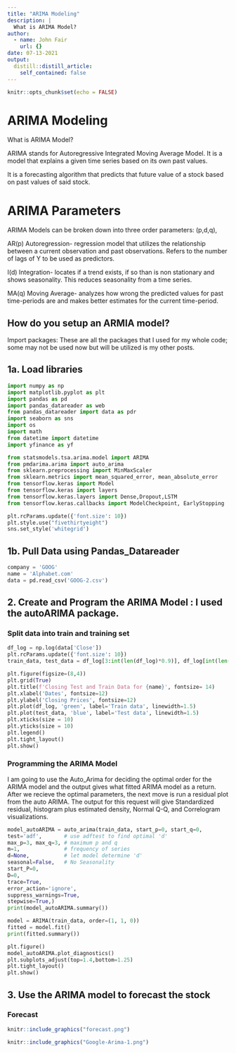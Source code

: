 ```yaml
---
title: "ARIMA Modeling"
description: |
  What is ARIMA Model?
author:
  - name: John Fair
    url: {}
date: 07-13-2021
output:
  distill::distill_article:
    self_contained: false
---
```



```r
knitr::opts_chunk$set(echo = FALSE)
```

# ARIMA Modeling
What is ARIMA Model? 

ARIMA stands for Autoregressive Integrated Moving Average Model. It is a model that explains a given time series based on its own past values.  

It is a forecasting algorithm that predicts that future value of a stock based on past values of said stock.  

 
# ARIMA Parameters
ARIMA Models can be broken down into three order parameters: (p,d,q), 

AR(p) Autoregression- regression model that utilizes the relationship between a current observation and past observations. Refers to the number of lags of Y to be used as predictors. 

I(d) Integration- locates if a trend exists, if so than is non stationary and shows seasonality. This reduces seasonality from a time series.  

MA(q) Moving Average- analyzes how wrong the predicted values for past time-periods are and makes better estimates for the current time-period.  


## How do you setup an ARMIA model? 

Import packages: These are all the packages that I used for my whole code; some may not be used now but will be utilized is my other posts. 

##	1a. Load libraries 
```python
import numpy as np
import matplotlib.pyplot as plt
import pandas as pd
import pandas_datareader as web
from pandas_datareader import data as pdr
import seaborn as sns
import os
import math
from datetime import datetime
import yfinance as yf

from statsmodels.tsa.arima.model import ARIMA
from pmdarima.arima import auto_arima
from sklearn.preprocessing import MinMaxScaler
from sklearn.metrics import mean_squared_error, mean_absolute_error
from tensorflow.keras import Model
from tensorflow.keras import layers
from tensorflow.keras.layers import Dense,Dropout,LSTM
from tensorflow.keras.callbacks import ModelCheckpoint, EarlyStopping

plt.rcParams.update({'font.size': 10})
plt.style.use("fivethirtyeight")
sns.set_style('whitegrid')
```


## 1b. Pull Data using Pandas_Datareader
```python
company = 'GOOG'
name = 'Alphabet.com'
data = pd.read_csv('GOOG-2.csv')
```


## 2. Create and Program the ARIMA Model : I used the autoARIMA package.

### Split data into train and training set
```python
df_log = np.log(data['Close'])
plt.rcParams.update({'font.size': 10})
train_data, test_data = df_log[3:int(len(df_log)*0.9)], df_log[int(len(df_log)*0.9):]

plt.figure(figsize=(8,4))
plt.grid(True)
plt.title(f'Closing Test and Train Data for {name}', fontsize= 14)
plt.xlabel('Dates', fontsize=12)
plt.ylabel('Closing Prices', fontsize=12)
plt.plot(df_log, 'green', label='Train data', linewidth=1.5)
plt.plot(test_data, 'blue', label='Test data', linewidth=1.5)
plt.xticks(size = 10)
plt.yticks(size = 10)
plt.legend()
plt.tight_layout()
plt.show()
```

### Programming the ARIMA Model
I am going to use the Auto_Arima for deciding the optimal order for the ARIMA model and the output
gives what fitted ARIMA model as a return. After we recieve the optimal parameters, the next move is run a residual plot from the auto ARIMA. The output for this request will give Standardized residual, histogram plus estimated density, Normal Q-Q, and Correlogram visualizations. 

```python
model_autoARIMA = auto_arima(train_data, start_p=0, start_q=0,
test='adf',       # use adftest to find optimal 'd'
max_p=3, max_q=3, # maximum p and q
m=1,              # frequency of series
d=None,           # let model determine 'd'
seasonal=False,   # No Seasonality
start_P=0, 
D=0, 
trace=True,
error_action='ignore',  
suppress_warnings=True, 
stepwise=True,)
print(model_autoARIMA.summary())
```

```python
model = ARIMA(train_data, order=(1, 1, 0))
fitted = model.fit()
print(fitted.summary())
```

```python
plt.figure()
model_autoARIMA.plot_diagnostics()
plt.subplots_adjust(top=1.4,bottom=1.25)
plt.tight_layout()
plt.show()
```

## 3. Use the ARIMA model to forecast the stock 

### Forecast 

```r
knitr::include_graphics("forecast.png")
```  
```r
knitr::include_graphics("Google-Arima-1.png")
```  



